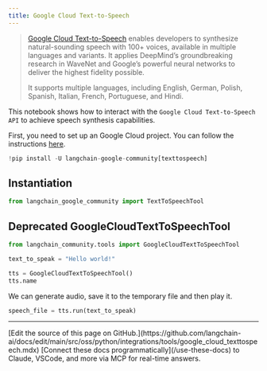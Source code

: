 ```yaml
---
title: Google Cloud Text-to-Speech
---
```


>[Google Cloud Text-to-Speech](https://cloud.google.com/text-to-speech) enables developers to synthesize natural-sounding speech with 100+ voices, available in multiple languages and variants. It applies DeepMind’s groundbreaking research in WaveNet and Google’s powerful neural networks to deliver the highest fidelity possible.
>
>It supports multiple languages, including English, German, Polish, Spanish, Italian, French, Portuguese, and Hindi.

This notebook shows how to interact with the `Google Cloud Text-to-Speech API` to achieve speech synthesis capabilities.

First, you need to set up an Google Cloud project. You can follow the instructions [here](https://cloud.google.com/text-to-speech/docs/before-you-begin).

```python
!pip install -U langchain-google-community[texttospeech]
```

## Instantiation

```python
from langchain_google_community import TextToSpeechTool
```

## Deprecated GoogleCloudTextToSpeechTool

```python
from langchain_community.tools import GoogleCloudTextToSpeechTool
```

```python
text_to_speak = "Hello world!"

tts = GoogleCloudTextToSpeechTool()
tts.name
```

We can generate audio, save it to the temporary file and then play it.

```python
speech_file = tts.run(text_to_speak)
```

---

<Callout icon="pen-to-square" iconType="regular">
    [Edit the source of this page on GitHub.](https://github.com/langchain-ai/docs/edit/main/src/oss/python/integrations/tools/google_cloud_texttospeech.mdx)
</Callout>
<Tip icon="terminal" iconType="regular">
    [Connect these docs programmatically](/use-these-docs) to Claude, VSCode, and more via MCP for    real-time answers.
</Tip>
